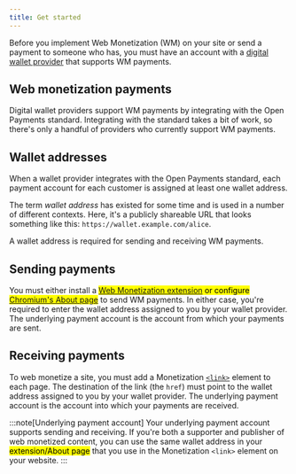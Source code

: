 ```yaml
---
title: Get started
---
```



Before you implement Web Monetization (WM) on your site or send a payment to someone who has, you must have an account with a [digital wallet provider](/docs/wallet/wallets/) that supports WM payments.

## Web monetization payments

Digital wallet providers support WM payments by integrating with the <LinkOut href="https://openpayments.guide/">Open Payments standard</LinkOut>. Integrating with the standard takes a bit of work, so there's only a handful of providers who currently support WM payments.

## Wallet addresses

When a wallet provider integrates with the Open Payments standard, each payment account for each customer is assigned at least one wallet address.

The term *wallet address* has existed for some time and is used in a number of different contexts. Here, it's a publicly shareable URL that looks something like this: `https://wallet.example.com/alice`. 

A wallet address is required for sending and receiving WM payments.

## Sending payments

You must either install a <mark>[Web Monetization extension](/docs/support/get-started/) or configure [Chromium's About page](/docs/support/get-started/)</mark> to send WM payments. In either case, you're required to enter the wallet address assigned to you by your wallet provider. The underlying payment account is the account from which your payments are sent.

## Receiving payments

To web monetize a site, you must add a Monetization [`<link>`](/docs/implement/link) element to each page. The destination of the link (the `href`) must point to the wallet address assigned to you by your wallet provider. The underlying payment account is the account into which your payments are received.

:::note[Underlying payment account]
Your underlying payment account supports sending and receiving. If you're both a supporter and publisher of web monetized content, you can use the same wallet address in your <mark>extension/About page</mark> that you use in the Monetization `<link>` element on your website.
:::